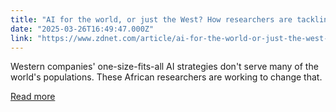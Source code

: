 ```yaml
---
title: "AI for the world, or just the West? How researchers are tackling Big Tech's global gaps"
date: "2025-03-26T16:49:47.000Z"
link: "https://www.zdnet.com/article/ai-for-the-world-or-just-the-west-how-researchers-are-tackling-big-techs-global-gaps/"
---
```


Western companies' one-size-fits-all AI strategies don't serve many of the world's populations. These African researchers are working to change that.

[Read more](https://www.zdnet.com/article/ai-for-the-world-or-just-the-west-how-researchers-are-tackling-big-techs-global-gaps/)
